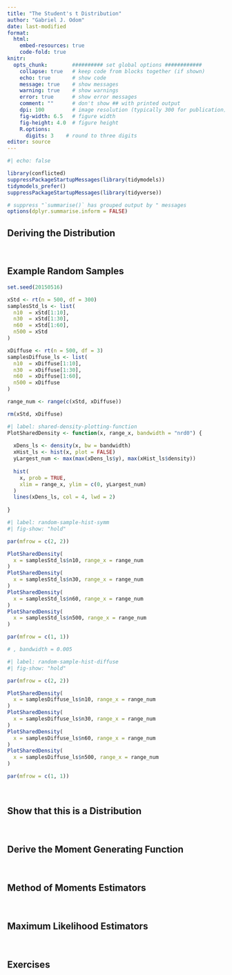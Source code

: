 ```yaml
---
title: "The Student's t Distribution"
author: "Gabriel J. Odom"
date: last-modified
format:
  html:
    embed-resources: true
    code-fold: true
knitr:
  opts_chunk:        ########## set global options ############
    collapse: true   # keep code from blocks together (if shown)
    echo: true       # show code
    message: true    # show messages
    warning: true    # show warnings
    error: true      # show error messages
    comment: ""      # don't show ## with printed output
    dpi: 100         # image resolution (typically 300 for publication)
    fig-width: 6.5   # figure width
    fig-height: 4.0  # figure height
    R.options:    
      digits: 3    # round to three digits
editor: source
---
```


```r
#| echo: false

library(conflicted)
suppressPackageStartupMessages(library(tidymodels))
tidymodels_prefer()
suppressPackageStartupMessages(library(tidyverse))

# suppress "`summarise()` has grouped output by " messages
options(dplyr.summarise.inform = FALSE)
```



## Deriving the Distribution


</br>



## Example Random Samples

```r
set.seed(20150516)

xStd <- rt(n = 500, df = 300)
samplesStd_ls <- list(
  n10  = xStd[1:10],
  n30  = xStd[1:30],
  n60  = xStd[1:60],
  n500 = xStd
)

xDiffuse <- rt(n = 500, df = 3)
samplesDiffuse_ls <- list(
  n10  = xDiffuse[1:10],
  n30  = xDiffuse[1:30],
  n60  = xDiffuse[1:60],
  n500 = xDiffuse
)

range_num <- range(c(xStd, xDiffuse))

rm(xStd, xDiffuse)
```

```r
#| label: shared-density-plotting-function
PlotSharedDensity <- function(x, range_x, bandwidth = "nrd0") {
  
  xDens_ls <- density(x, bw = bandwidth)
  xHist_ls <- hist(x, plot = FALSE)
  yLargest_num <- max(max(xDens_ls$y), max(xHist_ls$density))
  
  hist(
    x, prob = TRUE,
    xlim = range_x, ylim = c(0, yLargest_num)
  )
  lines(xDens_ls, col = 4, lwd = 2)
  
}
```


```r
#| label: random-sample-hist-symm
#| fig-show: "hold"

par(mfrow = c(2, 2))

PlotSharedDensity(
  x = samplesStd_ls$n10, range_x = range_num
)
PlotSharedDensity(
  x = samplesStd_ls$n30, range_x = range_num
)
PlotSharedDensity(
  x = samplesStd_ls$n60, range_x = range_num
)
PlotSharedDensity(
  x = samplesStd_ls$n500, range_x = range_num
)

par(mfrow = c(1, 1))

# , bandwidth = 0.005
```

```r
#| label: random-sample-hist-diffuse
#| fig-show: "hold"

par(mfrow = c(2, 2))

PlotSharedDensity(
  x = samplesDiffuse_ls$n10, range_x = range_num
)
PlotSharedDensity(
  x = samplesDiffuse_ls$n30, range_x = range_num
)
PlotSharedDensity(
  x = samplesDiffuse_ls$n60, range_x = range_num
)
PlotSharedDensity(
  x = samplesDiffuse_ls$n500, range_x = range_num
)

par(mfrow = c(1, 1))
```


</br>



## Show that this is a Distribution


</br>



## Derive the Moment Generating Function


</br>



## Method of Moments Estimators


</br>



## Maximum Likelihood Estimators


</br>



## Exercises


